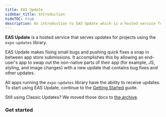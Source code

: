```yaml
---
title: EAS Update
sidebar_title: Introduction
hideTOC: true
description: An introduction to EAS Update which is a hosted service for projects using the expo-updates library.
---
```



**EAS Update** is a hosted service that serves updates for projects using the `expo-updates` library.

EAS Update makes fixing small bugs and pushing quick fixes a snap in between app store submissions. It accomplishes this by allowing an end-user's app to swap out the non-native parts of their app (for example, JS, styling, and image changes) with a new update that contains bug fixes and other updates.

All apps running the `expo-updates` library have the ability to receive updates. To start using EAS Update, continue to the [Getting Started](/eas-update/getting-started.mdx) guide.

Still using Classic Updates? We moved those docs to [the archive](/archive/classic-updates/introduction).

### Get started

<BoxLink
  title="Creating your first update"
  description="Get started with EAS Update and use it in your project."
  href="/eas-update/getting-started"
/>

<BoxLink
  title="Use GitHub Actions"
  description="Publish an update and preview with a QR code after a commit."
  href="/eas-update/github-actions"
/>

<BoxLink
  title="Develop faster"
  description="View your teammate's changes with EAS Update."
  href="/eas-update/developing-with-eas-update"
/>

<BoxLink
  title="Deployment patterns"
  description="Release processes that balance update safety and speed."
  href="/eas-update/deployment-patterns"
/>

<BoxLink
  title="Migrate from CodePush"
  description="Transition a bare React Native project from CodePush."
  href="/eas-update/codepush"
/>

<BoxLink
  title="Debug"
  description="When your app doesn't update as expected."
  href="/eas-update/debug-updates"
/>
